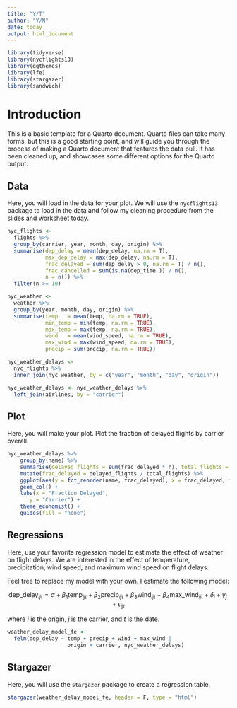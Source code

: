 ```yaml
---
title: "Y/T"
author: "Y/N"
date: today
output: html_document
---
```



```r
library(tidyverse)
library(nycflights13)
library(ggthemes)
library(lfe)
library(stargazer)
library(sandwich)
```

# Introduction

This is a basic template for a Quarto document. Quarto files can take many forms, but this is a good starting point, and will guide you through the process of making a Quarto document that features the data pull. It has been cleaned up, and showcases some different options for the Quarto output.

## Data

Here, you will load in the data for your plot. We will use the `nycflights13` package to load in the data and follow my cleaning procedure from the slides and worksheet today.

```r

nyc_flights <-
  flights %>%
  group_by(carrier, year, month, day, origin) %>%
  summarise(dep_delay = mean(dep_delay, na.rm = T),
            max_dep_delay = max(dep_delay, na.rm = T),
            frac_delayed = sum(dep_delay > 0, na.rm = T) / n(),
            frac_cancelled = sum(is.na(dep_time )) / n(),
            n = n()) %>%
  filter(n >= 10)

nyc_weather <-
  weather %>%
  group_by(year, month, day, origin) %>% 
  summarise(temp   = mean(temp, na.rm = TRUE),
            min_temp = min(temp, na.rm = TRUE),
            max_temp = max(temp, na.rm = TRUE),
            wind   = mean(wind_speed, na.rm = TRUE),
            max_wind = max(wind_speed, na.rm = TRUE),
            precip = sum(precip, na.rm = TRUE))

nyc_weather_delays <-
  nyc_flights %>%
  inner_join(nyc_weather, by = c("year", "month", "day", "origin"))

nyc_weather_delays <- nyc_weather_delays %>%
  left_join(airlines, by = "carrier")
```


## Plot

Here, you will make your plot. Plot the fraction of delayed flights by carrier overall.

```r

nyc_weather_delays %>%
    group_by(name) %>%
    summarise(delayed_flights = sum(frac_delayed * n), total_flights = sum(n)) %>%
    mutate(frac_delayed = delayed_flights / total_flights) %>%
    ggplot(aes(y = fct_reorder(name, frac_delayed), x = frac_delayed, fill = frac_delayed)) +
    geom_col() +
    labs(x = "Fraction Delayed",
       y = "Carrier") + 
    theme_economist() +
    guides(fill = "none")

```



## Regressions

Here, use your favorite regression model to estimate the effect of weather on flight delays. We are interested in the effect of temperature, precipitation, wind speed, and maximum wind speed on flight delays.

Feel free to replace my model with your own. I estimate the following model:

$$
\text{dep\_delay}_{ijt} = \alpha + \beta_1 \text{temp}_{ijt} + \beta_2 \text{precip}_{ijt} + \beta_3 \text{wind}_{ijt} + \beta_4 \text{max\_wind}_{ijt} + \delta_i + \gamma_j + \epsilon_{ijt}
$$

where $i$ is the origin, $j$ is the carrier, and $t$ is the date.

```r

weather_delay_model_fe <- 
  felm(dep_delay ~ temp + precip + wind + max_wind |
                   origin + carrier, nyc_weather_delays)
```


## Stargazer

Here, you will use the `stargazer` package to create a regression table.

```r
stargazer(weather_delay_model_fe, header = F, type = "html")
```